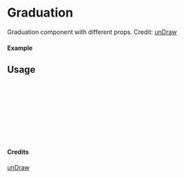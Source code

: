 
<Meta of={Graduation} title="unDraw/Graduation" />

# Graduation

Graduation component with different props.
Credit: [unDraw](https://undraw.co/illustrations)

#### Example

<Canvas of={Graduation.Primary} />

## Usage

```ts
import { Graduation } from "yadl-ui";

const Example = () => {
  return (
      <Graduation />
  );
};

export default Example;
```

#### Credits
[unDraw](https://undraw.co/illustrations)
